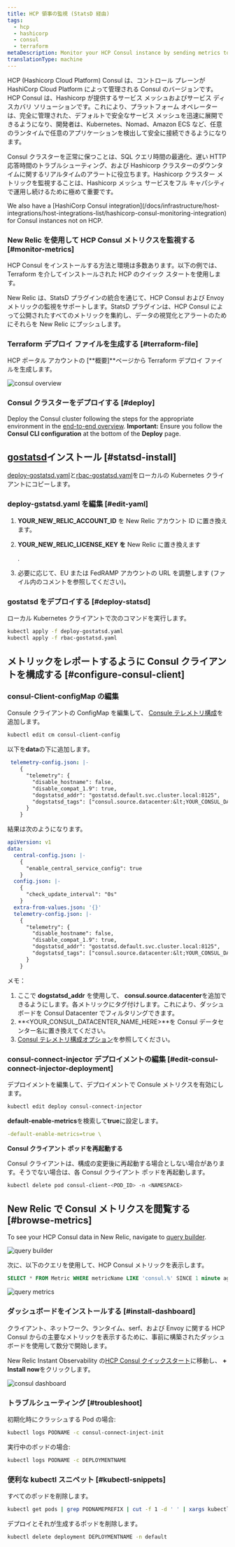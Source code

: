 ```yaml
---
title: HCP 領事の監視 (StatsD 経由)
tags:
  - hcp
  - hashicorp
  - consul
  - terraform
metaDescription: Monitor your HCP Consul instance by sending metrics to New Relic via Statsd
translationType: machine
---
```






HCP (Hashicorp Cloud Platform) Consul は、コントロール プレーンが HashiCorp Cloud Platform によって管理される Consul のバージョンです。HCP Consul は、Hashicorp が提供するサービス メッシュおよびサービス ディスカバリ ソリューションです。これにより、プラットフォーム オペレーターは、完全に管理された、デフォルトで安全なサービス メッシュを迅速に展開できるようになり、開発者は、Kubernetes、Nomad、Amazon ECS など、任意のランタイムで任意のアプリケーションを検出して安全に接続できるようになります。

Consul クラスターを正常に保つことは、SQL クエリ時間の最適化、遅い HTTP 応答時間のトラブルシューティング、および Hashicorp クラスターのダウンタイムに関するリアルタイムのアラートに役立ちます。Hashicorp クラスター メトリックを監視することは、Hashicorp メッシュ サービスをフル キャパシティで運用し続けるために極めて重要です。

<Callout variant="tip">
  We also have a [HashiCorp Consul integration](/docs/infrastructure/host-integrations/host-integrations-list/hashicorp-consul-monitoring-integration) for Consul instances not on HCP.
</Callout>

### New Relic を使用して HCP Consul メトリクスを監視する [#monitor-metrics]

HCP Consul をインストールする方法と環境は多数あります。以下の例では、Terraform を介してインストールされた HCP のクイック スタートを使用します。

New Relic は、StatsD プラグインの統合を通じて、HCP Consul および Envoy メトリックの監視をサポートします。StatsD プラグインは、HCP Consul によって公開されたすべてのメトリックを集約し、データの視覚化とアラートのためにそれらを New Relic にプッシュします。

### Terraform デプロイ ファイルを生成する [#terraform-file]

HCP ポータル アカウントの \[**概要]**ページから Terraform デプロイ ファイルを生成します。

<img
  title="consul overview"
  alt="consul overview"
  src={infrastructureConsulOverview}
/>

### Consul クラスターをデプロイする [#deploy]

Deploy the Consul cluster following the steps for the appropriate environment in the [end-to-end overview](https://learn.hashicorp.com/tutorials/cloud/consul-end-to-end-overview). **Important:** Ensure you follow the **Consul CLI configuration** at the bottom of the **Deploy** page.

## [gostatsd](https://github.com/atlassian/gostatsd)インストール [#statsd-install]

[deploy-gostatsd.yaml](https://github.com/newrelic-experimental/hashicorp-quickstart-annex/blob/main/hcp-consul/deploy-gostatsd.yaml)と[rbac-gostatsd.yaml](https://github.com/newrelic-experimental/hashicorp-quickstart-annex/blob/main/hcp-consul/rbac-gostatsd.yaml)をローカルの Kubernetes クライアントにコピーします。

### deploy-gstatsd.yaml を編集 [#edit-yaml]

1. **YOUR_NEW_RELIC_ACCOUNT_ID** を New Relic アカウント ID に置き換えます。

2. **YOUR_NEW_RELIC_LICENSE_KEY を** New Relic に置き換えます

   <InlinePopover type="licenseKey"/>

   .

3. 必要に応じて、EU または FedRAMP アカウントの URL を調整します (ファイル内のコメントを参照してください)。

### gostatsd をデプロイする [#deploy-statsd]

ローカル Kubernetes クライアントで次のコマンドを実行します。

```bash
kubectl apply -f deploy-gostatsd.yaml
kubectl apply -f rbac-gostatsd.yaml
```

## メトリックをレポートするように Consul クライアントを構成する [#configure-consul-client]

### consul-Client-configMap の編集

Consule クライアントの ConfigMap を編集して、 [Consule テレメトリ構成](https://www.consul.io/docs/agent/telemetry)を追加します。

```bash
kubectl edit cm consul-client-config
```

以下を**data**の下に追加します。

```yaml
 telemetry-config.json: |-
    {   
      "telemetry": {
        "disable_hostname": false,
        "disable_compat_1.9": true,
        "dogstatsd_addr": "gostatsd.default.svc.cluster.local:8125",
        "dogstatsd_tags": ["consul.source.datacenter:&lt;YOUR_CONSUL_DATACENTER_NAME_HERE&gt;"]
      }   
    }  

```

結果は次のようになります。

```yaml
apiVersion: v1
data:
  central-config.json: |-
    {   
      "enable_central_service_config": true
    }   
  config.json: |-
    {   
      "check_update_interval": "0s"
    }   
  extra-from-values.json: '{}'
  telemetry-config.json: |-
    {   
      "telemetry": {
        "disable_hostname": false,
        "disable_compat_1.9": true,
        "dogstatsd_addr": "gostatsd.default.svc.cluster.local:8125",
        "dogstatsd_tags": ["consul.source.datacenter:&lt;YOUR_CONSUL_DATACENTER_NAME_HERE&gt;"]
      }   
    }  

```

メモ：

1. ここで **dogstatsd_addr** を使用して、 **consul.source.datacenter**を追加できるようにします。各メトリックにタグ付けします。これにより、ダッシュボードを Consul Datacenter でフィルタリングできます。
2. **&lt;YOUR_CONSUL_DATACENTER_NAME_HERE>**を Consul データセンター名に置き換えてください。
3. [Consul テレメトリ構成オプション](https://www.consul.io/docs/agent/config/config-files#telemetry)を参照してください。

### consul-connect-injector デプロイメントの編集 [#edit-consul-connect-injector-deployment]

デプロイメントを編集して、デプロイメントで Consule メトリクスを有効にします。

```bash
kubectl edit deploy consul-connect-injector
```

**default-enable-metrics**を検索して**true**に設定します。

```yaml
-default-enable-metrics=true \
```

**Consul クライアント ポッドを再起動する**

Consul クライアントは、構成の変更後に再起動する場合としない場合があります。そうでない場合は、各 Consul クライアント ポッドを再起動します。

```bash
kubectl delete pod consul-client-<POD_ID> -n <NAMESPACE>
```

## New Relic で Consul メトリクスを閲覧する [#browse-metrics]

To see your HCP Consul data in New Relic, navigate to [query builder](/docs/query-your-data/explore-query-data/query-builder/introduction-query-builder/).

<img
  title="query builder"
  alt="query builder"
  src={infrastructureQueryBuilder}
/>

次に、以下のクエリを使用して、HCP Consul メトリックを表示します。

```SQL
SELECT * FROM Metric WHERE metricName LIKE 'consul.%' SINCE 1 minute ago
```

<img
  title="query metrics"
  alt="query metrics"
  src={infrastructureQueryMetrics}
/>

### ダッシュボードをインストールする [#install-dashboard]

クライアント、ネットワーク、ランタイム、serf、および Envoy に関する HCP Consul からの主要なメトリックを表示するために、事前に構築されたダッシュボードを使用して数分で開始します。

New Relic Instant Observability の[HCP Consul クイックスタート](https://newrelic.com/instant-observability/hcp-consul)に移動し、 **+ Install now**をクリックします。

<img
  title="consul dashboard"
  alt="consul dashboard"
  src={infrastructureConsulDashboard}
/>

### トラブルシューティング [#troubleshoot]

初期化時にクラッシュする Pod の場合:

```bash
kubectl logs PODNAME -c consul-connect-inject-init
```

実行中のポッドの場合:

```bash
kubectl logs PODNAME -c DEPLOYMENTNAME
```

### 便利な kubectl スニペット [#kubectl-snippets]

すべてのポッドを削除します。

```bash
kubectl get pods | grep PODNAMEPREFIX | cut -f 1 -d ' ' | xargs kubectl delete pods
```

デプロイとそれが生成するポッドを削除します。

```bash
kubectl delete deployment DEPLOYMENTNAME -n default
```